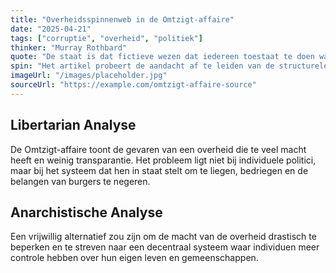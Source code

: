 ```yaml
---
title: "Overheidsspinnenweb in de Omtzigt-affaire"
date: "2025-04-21"
tags: ["corruptie", "overheid", "politiek"]
thinker: "Murray Rothbard"
quote: "De staat is dat fictieve wezen dat iedereen toestaat te doen wat verboden is aan anderen. - Murray Rothbard"
spin: "Het artikel probeert de aandacht af te leiden van de structurele problemen binnen de overheid door de focus te leggen op individuen en politieke spelletjes."
imageUrl: "/images/placeholder.jpg"
sourceUrl: "https://example.com/omtzigt-affaire-source"
---
```


## Libertarian Analyse

De Omtzigt-affaire toont de gevaren van een overheid die te veel macht heeft en weinig transparantie. Het probleem ligt niet bij individuele politici, maar bij het systeem dat hen in staat stelt om te liegen, bedriegen en de belangen van burgers te negeren.

## Anarchistische Analyse

Een vrijwillig alternatief zou zijn om de macht van de overheid drastisch te beperken en te streven naar een decentraal systeem waar individuen meer controle hebben over hun eigen leven en gemeenschappen.
